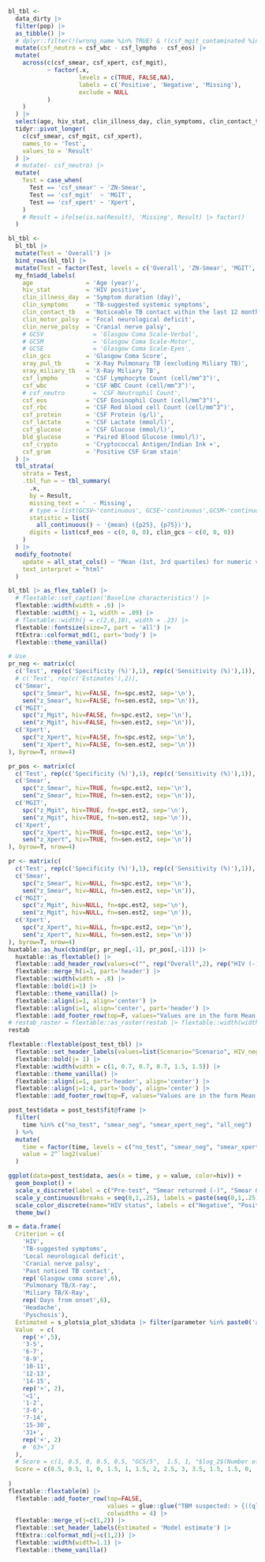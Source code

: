 <!-- Resutl -->
\newpage

\blandscape

<!---BLOCK_LANDSCAPE_START--->

```r
bl_tbl <- 
  data_dirty |>
  filter(pop) |>
  as_tibble() |>
  # dplyr::filter(!(wrong_name %in% TRUE) & !(csf_mgit_contaminated %in% TRUE))
  mutate(csf_neutro = csf_wbc - csf_lympho - csf_eos) |>
  mutate(
    across(c(csf_smear, csf_xpert, csf_mgit), 
           ~ factor(.x, 
                    levels = c(TRUE, FALSE,NA), 
                    labels = c('Positive', 'Negative', 'Missing'),
                    exclude = NULL
           )
    )
  ) |>
  select(age, hiv_stat, clin_illness_day, clin_symptoms, clin_contact_tb, clin_motor_palsy, clin_nerve_palsy, clin_gcs, xray_pul_tb, xray_miliary_tb, csf_lympho, csf_wbc, csf_eos, csf_rbc, csf_protein, csf_lactate, csf_glucose, bld_glucose = BLDGLU, csf_crypto, csf_gram, csf_smear, csf_xpert, csf_mgit) |>
  tidyr::pivot_longer(
    c(csf_smear, csf_mgit, csf_xpert),
    names_to = 'Test',
    values_to = 'Result'
  ) |>
  # mutate(- csf_neutro) |>
  mutate(
    Test = case_when(
      Test == 'csf_smear' ~ 'ZN-Smear',
      Test == 'csf_mgit'  ~ 'MGIT',
      Test == 'csf_xpert' ~ 'Xpert',
    )
    # Result = ifelse(is.na(Result), 'Missing', Result) |> factor()
  )

bl_tbl <-
  bl_tbl |>
  mutate(Test = 'Overall') |>
  bind_rows(bl_tbl) |>
  mutate(Test = factor(Test, levels = c('Overall', 'ZN-Smear', 'MGIT', 'Xpert'))) |>
  my_fn$add_labels(
    age               = 'Age (year)',
    hiv_stat          = 'HIV positive', 
    clin_illness_day  = 'Symptom duration (day)',
    clin_symptoms     = 'TB-suggested systemic symptoms',
    clin_contact_tb   = 'Noticeable TB contact within the last 12 months',
    clin_motor_palsy  = 'Focal neurological deficit',
    clin_nerve_palsy  = 'Cranial nerve palsy',
    # GCSV              = 'Glasgow Coma Scale-Verbal',
    # GCSM              = 'Glasgow Coma Scale-Motor',
    # GCSE              = 'Glasgow Coma Scale-Eyes',
    clin_gcs          = 'Glasgow Coma Score',
    xray_pul_tb       = 'X-Ray Pulmonary TB (excluding Miliary TB)',
    xray_miliary_tb   = 'X-Ray Miliary TB',
    csf_lympho        = 'CSF Lymphocyte Count (cell/mm^3^)',
    csf_wbc           = 'CSF WBC Count (cell/mm^3^)',
    # csf_neutro        = 'CSF Neutrophil Count',
    csf_eos           = 'CSF Eosinophil Count (cell/mm^3^)',
    csf_rbc           = 'CSF Red blood cell Count (cell/mm^3^)',
    csf_protein       = 'CSF Protein (g/l)',
    csf_lactate       = 'CSF Lactate (mmol/l)',
    csf_glucose       = 'CSF Glucose (mmol/l)',
    bld_glucose       = 'Paired Blood Glucose (mmol/l)',
    csf_crypto        = 'Cryptococcal Antigen/Indian Ink +',
    csf_gram          = 'Positive CSF Gram stain'
  ) |>
  tbl_strata(
    strata = Test,
    .tbl_fun = ~ tbl_summary(
      .x, 
      by = Result,
      missing_text = '  - Missing',
      # type = list(GCSV~'continuous', GCSE~'continuous',GCSM~'continuous'),
      statistic = list(
        all_continuous() ~ '{mean} ({p25}, {p75})'),
      digits = list(csf_eos ~ c(0, 0, 0), clin_gcs ~ c(0, 0, 0))
    )
  ) |>
  modify_footnote(
    update = all_stat_cols() ~ "Mean (1st, 3rd quartiles) for numeric variables; n (%) for categorical variables",
    text_interpret = "html"
  )

bl_tbl |> as_flex_table() |>
  # flextable::set_caption('Baseline characteristics') |>
  flextable::width(width = .6) |>
  flextable::width(j = 1, width = .89) |>
  # flextable::width(j = c(2,6,10), width = .23) |>
  flextable::fontsize(size=7, part = 'all') |>
  ftExtra::colformat_md(1, part='body') |>
  flextable::theme_vanilla()
```

<!---BLOCK_LANDSCAPE_STOP--->

\elandscape

\newpage

```r
# Use 
pr_neg <- matrix(c(
  c('Test', rep(c('Specificity (%)'),1), rep(c('Sensitivity (%)'),1)),
  # c('Test', rep(c('Estimates'),2)),
  c('Smear',
    spc("z_Smear", hiv=FALSE, fn=spc.est2, sep='\n'),
    sen("z_Smear", hiv=FALSE, fn=sen.est2, sep='\n')),
  c('MGIT',
    spc("z_Mgit", hiv=FALSE, fn=spc.est2, sep='\n'),
    sen("z_Mgit", hiv=FALSE, fn=sen.est2, sep='\n')),
  c('Xpert',
    spc("z_Xpert", hiv=FALSE, fn=spc.est2, sep='\n'),
    sen("z_Xpert", hiv=FALSE, fn=sen.est2, sep='\n'))
), byrow=T, nrow=4)

pr_pos <- matrix(c(
  c('Test', rep(c('Specificity (%)'),1), rep(c('Sensitivity (%)'),1)),
  c('Smear',
    spc("z_Smear", hiv=TRUE, fn=spc.est2, sep='\n'),
    sen("z_Smear", hiv=TRUE, fn=sen.est2, sep='\n')),
  c('MGIT',
    spc("z_Mgit", hiv=TRUE, fn=spc.est2, sep='\n'),
    sen("z_Mgit", hiv=TRUE, fn=sen.est2, sep='\n')),
  c('Xpert',
    spc("z_Xpert", hiv=TRUE, fn=spc.est2, sep='\n'),
    sen("z_Xpert", hiv=TRUE, fn=sen.est2, sep='\n'))
), byrow=T, nrow=4)

pr <- matrix(c(
  c('Test', rep(c('Specificity (%)'),1), rep(c('Sensitivity (%)'),1)),
  c('Smear',
    spc("z_Smear", hiv=NULL, fn=spc.est2, sep='\n'),
    sen("z_Smear", hiv=NULL, fn=sen.est2, sep='\n')),
  c('MGIT',
    spc("z_Mgit", hiv=NULL, fn=spc.est2, sep='\n'),
    sen("z_Mgit", hiv=NULL, fn=sen.est2, sep='\n')),
  c('Xpert',
    spc("z_Xpert", hiv=NULL, fn=spc.est2, sep='\n'),
    sen("z_Xpert", hiv=NULL, fn=sen.est2, sep='\n'))
), byrow=T, nrow=4)
huxtable::as_hux(cbind(pr, pr_neg[,-1], pr_pos[,-1])) |>
  huxtable::as_flextable() |>
  flextable::add_header_row(values=c("", rep("Overall",2), rep("HIV (-)",2), rep("HIV (+)",2))) |>
  flextable::merge_h(i=1, part='header') |>
  flextable::width(width = .8) |>
  flextable::bold(i=1) |>
  flextable::theme_vanilla() |>
  flextable::align(i=1, align='center') |>
  flextable::align(i=1, align='center', part='header') |>
  flextable::add_footer_row(top=F, values="Values are in the form Mean (95% Credible interval)", colwidths = 7) -> restab
# restab_raster = flextable::as_raster(restab |> flextable::width(width=1.2), zoom=1.2)
restab
```
\newpage

```r
flextable::flextable(post_test_tbl) |> 
  flextable::set_header_labels(values=list(Scenario="Scenario", HIV_neg="HIV (-)", HIV_pos="HIV (+)")) |>
  flextable::bold(j= 1) |>
  flextable::width(width = c(1, 0.7, 0.7, 0.7, 1.5, 1.5)) |>
  flextable::theme_vanilla() |>
  flextable::align(i=1, part='header', align='center') |>
  flextable::align(j=1:4, part='body', align='center') |>
  flextable::add_footer_row(top=F, values="Values are in the form Mean (95% Credible interval)", colwidths = 6)
```

\newpage

```r
post_test$data = post_test$fit@frame |>
  filter(
    time %in% c("no_test", "smear_neg", "smear_xpert_neg", "all_neg")
  ) %>%
  mutate(
    time = factor(time, levels = c("no_test", "smear_neg", "smear_xpert_neg", "all_neg")),
    value = 2^`log2(value)`
  )

ggplot(data=post_test$data, aes(x = time, y = value, color=hiv)) + 
  geom_boxplot() + 
  scale_x_discrete(label = c("Pre-test", "Smear returned (-)", "Smear & Xpert returned (-)", "All returned (-)"), name="Timeline") +
  scale_y_continuous(breaks = seq(0,1,.25), labels = paste(seq(0,1,.25)*100, '%'), name = "TBM probability") +
  scale_color_discrete(name="HIV status", labels = c("Negative", "Positive")) + 
  theme_bw()
```

\newpage

```r

m = data.frame(
  Criterion = c(
    'HIV',
    'TB-suggested symptoms',
    'Local neurological deficit',
    'Cranial nerve palsy',
    'Past noticed TB contact',
    rep('Glasgow coma score',6),
    'Pulmonary TB/X-ray',
    'Miliary TB/X-Ray',
    rep('Days from onset',6),
    'Headache',
    'Pyschosis'),
  Estimated = s_plots$a_plot_s3$data |> filter(parameter %in% paste0('a[',c(1:5, 9, 6:8, 10:11),']')) %>% .$m %>% round(2) %>% (\(x) {c(x[1:5], rep(x[6],6),x[7:8], rep(x[9],6), x[10:11])}),
  Value  = c(
    rep('+',5),
    '3-5',
    '6-7',
    '8-9',
    '10-11',
    '12-13',
    '14-15',
    rep('+', 2),
    '<1',
    '1-2',
    '3-6',
    '7-14',
    '15-30',
    '31+',
    rep('+', 2)
    # '63+',3
  ),
  # Score = c(1, 0.5, 0, 0.5, 0.5, "GCS/5",  1.5, 1, "$log_2$(Number of days)/2", .5, -.1)
  Score = c(0.5, 0.5, 1, 0, 1.5, 1, 1.5, 2, 2.5, 3, 3.5, 1.5, 1.5, 0, .5, 1, 1.5, 2, 2.5, .5, -.5)
  
)
flextable::flextable(m) |>
  flextable::add_footer_row(top=FALSE, 
                            values = glue::glue("TBM suspected: > {((qlogis(.283) - s_plots$a_plot_s3$data$m[1])/0.5) |> round(0) |> (\\(x) x * 0.5)()}"),
                            colwidths = 4) |>
  flextable::merge_v(j=c(1,2)) |>
  flextable::set_header_labels(Estimated = 'Model estimate') |>
  ftExtra::colformat_md(j=c(1,2)) |>
  flextable::width(width=1.1) |>
  flextable::theme_vanilla()


```
